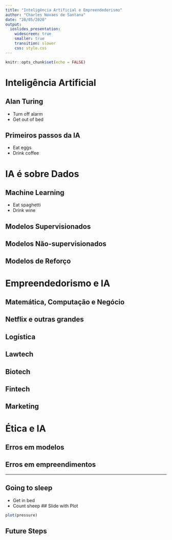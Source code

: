```yaml
---
title: "Inteligência Artificial e Empreendedorismo"
author: "Charles Novaes de Santana"
date: "28/05/2020"
output:
  ioslides_presentation:
    widescreen: true
    smaller: true
    transition: slower
    css: style.css
---
```


```r
knitr::opts_chunk$set(echo = FALSE)
```

# Inteligência Artificial

## Alan Turing

- Turn off alarm
- Get out of bed

## Primeiros passos da IA

- Eat eggs
- Drink coffee

# IA é sobre Dados

## Machine Learning

- Eat spaghetti
- Drink wine

## Modelos Supervisionados

## Modelos Não-supervisionados

## Modelos de Reforço

# Empreendedorismo e IA

## Matemática, Computação e Negócio

## Netflix e outras grandes

## Logística

## Lawtech

## Biotech

## Fintech

## Marketing


# Ética e IA

## Erros em modelos

## Erros em empreendimentos

----

## Going to sleep

- Get in bed
- Count sheep
## Slide with Plot

```r
plot(pressure)
```

## Future Steps {#future-steps .emphasized}
